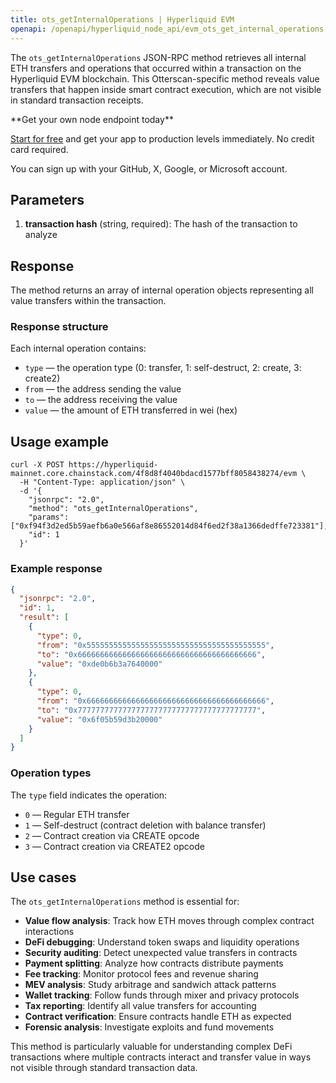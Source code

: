 ```yaml
---
title: ots_getInternalOperations | Hyperliquid EVM
openapi: /openapi/hyperliquid_node_api/evm_ots_get_internal_operations.json post /evm
---
```


The `ots_getInternalOperations` JSON-RPC method retrieves all internal ETH transfers and operations that occurred within a transaction on the Hyperliquid EVM blockchain. This Otterscan-specific method reveals value transfers that happen inside smart contract execution, which are not visible in standard transaction receipts.

<Check>
**Get your own node endpoint today**

[Start for free](https://console.chainstack.com/) and get your app to production levels immediately. No credit card required.

You can sign up with your GitHub, X, Google, or Microsoft account.
</Check>

## Parameters

1. **transaction hash** (string, required): The hash of the transaction to analyze

## Response

The method returns an array of internal operation objects representing all value transfers within the transaction.

### Response structure

Each internal operation contains:
- `type` — the operation type (0: transfer, 1: self-destruct, 2: create, 3: create2)
- `from` — the address sending the value
- `to` — the address receiving the value
- `value` — the amount of ETH transferred in wei (hex)

## Usage example

```shell Shell
curl -X POST https://hyperliquid-mainnet.core.chainstack.com/4f8d8f4040bdacd1577bff8058438274/evm \
  -H "Content-Type: application/json" \
  -d '{
    "jsonrpc": "2.0",
    "method": "ots_getInternalOperations",
    "params": ["0xf94f3d2ed5b59aefb6a0e566af8e86552014d84f6ed2f38a1366dedffe723381"],
    "id": 1
  }'
```

### Example response

```json
{
  "jsonrpc": "2.0",
  "id": 1,
  "result": [
    {
      "type": 0,
      "from": "0x5555555555555555555555555555555555555555",
      "to": "0x6666666666666666666666666666666666666666",
      "value": "0xde0b6b3a7640000"
    },
    {
      "type": 0,
      "from": "0x6666666666666666666666666666666666666666",
      "to": "0x7777777777777777777777777777777777777777",
      "value": "0x6f05b59d3b20000"
    }
  ]
}
```

### Operation types

The `type` field indicates the operation:
- `0` — Regular ETH transfer
- `1` — Self-destruct (contract deletion with balance transfer)
- `2` — Contract creation via CREATE opcode
- `3` — Contract creation via CREATE2 opcode

## Use cases

The `ots_getInternalOperations` method is essential for:

* **Value flow analysis**: Track how ETH moves through complex contract interactions
* **DeFi debugging**: Understand token swaps and liquidity operations
* **Security auditing**: Detect unexpected value transfers in contracts
* **Payment splitting**: Analyze how contracts distribute payments
* **Fee tracking**: Monitor protocol fees and revenue sharing
* **MEV analysis**: Study arbitrage and sandwich attack patterns
* **Wallet tracking**: Follow funds through mixer and privacy protocols
* **Tax reporting**: Identify all value transfers for accounting
* **Contract verification**: Ensure contracts handle ETH as expected
* **Forensic analysis**: Investigate exploits and fund movements

This method is particularly valuable for understanding complex DeFi transactions where multiple contracts interact and transfer value in ways not visible through standard transaction data.